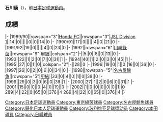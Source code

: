 {{Infobox football biography
|name=石川康
|image=
|fullname=石川康
|birth_date={{Birth date and age|1970|3|10}}
|cityofbirth=
|countryofbirth=
|position=[[後衛_(足球)|後衛]]
|currentclub=
|years=1989-1992<br/>1992-1997<br/>1998-2002
|clubs=[[本田足球會|Honda]]<br/>[[東京綠茵|川崎綠茵]]<br/>[[名古屋鯨魚|名古屋鯨魚]]
|caps(goals)=
|nationalyears=
|nationalteam=
|nationalcaps(goals)=
}}
'''石川康'''（{{Bd|1970年|3月10日||}}），前[[日本|日本]][[足球|足球]][[運動員|運動員]]。

==成績==
{{Football player club statistics 1|YYN}}
{{Football player club statistics 2|JPN|YYN}}
|-
|1989/90||rowspan="3"|[[本田足球會|Honda FC]]||rowspan="3"|[[Japan_Soccer_League|JSL Division 1]]||14||0||||||0||0||14||0
|-
|1990/91||17||0||||||4||0||21||0
|-
|1991/92||19||0||||||4||0||23||0
|-
|1992||rowspan="6"|[[東京綠茵|川崎綠茵]]||rowspan="6"|[[日本職業足球甲級聯賽|甲級]]||colspan="2"|-||5||0||8||0||13||0
|-
|1993||22||1||2||0||7||0||31||1
|-
|1994||40||1||2||0||3||0||45||1
|-
|1995||27||0||1||0||colspan="2"|-||28||0
|-
|1996||19||0||1||0||16||0||36||0
|-
|1997||26||0||2||0||6||0||34||0
|-
|1998||rowspan="5"|[[名古屋鯨魚|名古屋鯨魚]]||rowspan="5"|[[日本職業足球甲級聯賽|甲級]]||33||0||4||0||1||0||38||0
|-
|1999||29||0||3||0||6||0||38||1
|-
|2000||27||1||2||0||6||0||31||1
|-
|2001||15||0||0||0||4||0||19||0
|-
|2002||1||0||0||0||0||0||1||0
{{Football player club statistics 3|1|JPN}}289||4||22||0||65||0||376||4
{{Football player club statistics 5}}289||4||22||0||65||0||376||4
|}

{{Japan-sport-bio-stub}}
{{Soccer-player-stub}}

[[Category:日本足球運動員|Category:日本足球運動員]]
[[Category:東京綠茵球員|Category:東京綠茵球員]]
[[Category:名古屋鯨魚球員|Category:名古屋鯨魚球員]]
[[Category:歸化日本人足球運動員|Category:歸化日本人足球運動員]]
[[Category:玻利维亚足球运动员|Category:玻利维亚足球运动员]]
[[Category:本田球員|Category:本田球員]]
[[Category:日職球員|Category:日職球員]]